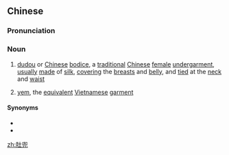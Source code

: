 ==Chinese==
{{zh-forms|belly|helmet<br>wrap}}

===Pronunciation===
{{zh-pron
|m=dùdōu,er=y
|c=tou5 dau1
|cat=n
}}

===Noun===
{{zh-noun}}

# {{lb|zh|fashion}} [[dudou]] or [[Chinese]] [[bodice]], a [[traditional]] [[Chinese]] [[female]] [[undergarment]], [[usually]] [[made]] of [[silk]], [[cover]]ing the [[breast]]s and [[belly]], and [[tied]] at the [[neck]] and [[waist]]
# {{lb|zh|fashion}} [[yem]], the [[equivalent]] [[Vietnam]]ese [[garment]]

====Synonyms====
* {{zh-l|兜肚}}
* {{zh-l|兜兜}}

{{zh-cat|Clothing}}

[[zh:肚兜]]
